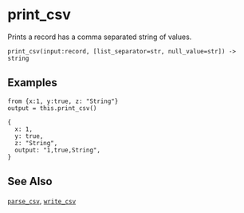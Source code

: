 
# print_csv

Prints a record has a comma separated string of values.

```tql
print_csv(input:record, [list_separator=str, null_value=str]) -> string
```

<Docs operator="print_csv" separator_text="comma" list_sep=";" null_value=""/>

## Examples

```tql
from {x:1, y:true, z: "String"}
output = this.print_csv()
```
```tql
{
  x: 1,
  y: true,
  z: "String",
  output: "1,true,String",
}
```

## See Also

[`parse_csv`](./parse_csv.mdx), [`write_csv`](../operators/write_csv.md)

